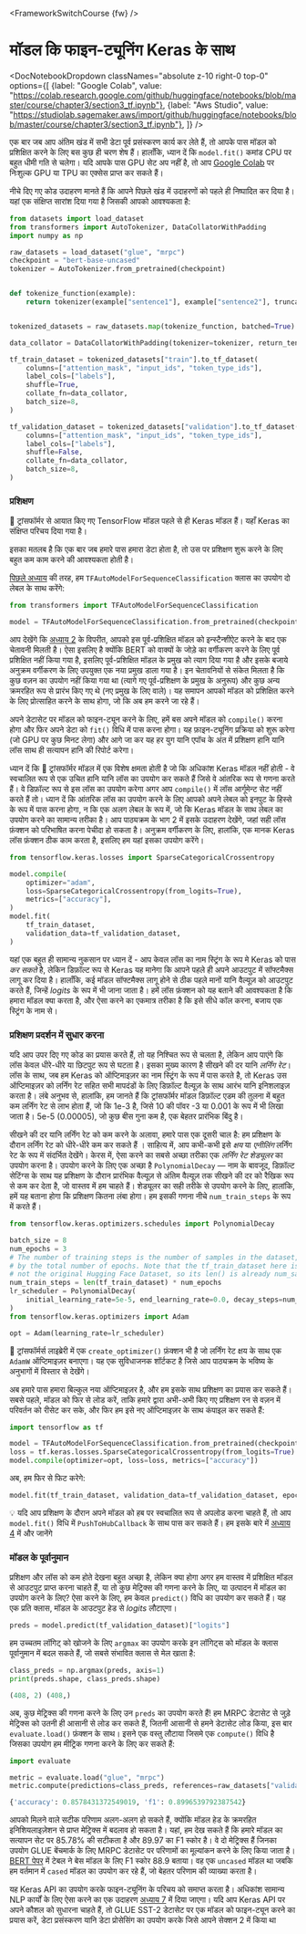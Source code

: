 <FrameworkSwitchCourse {fw} />

# मॉडल कि फाइन-ट्यूनिंग Keras के साथ

<DocNotebookDropdown
  classNames="absolute z-10 right-0 top-0"
  options={[
    {label: "Google Colab", value: "https://colab.research.google.com/github/huggingface/notebooks/blob/master/course/chapter3/section3_tf.ipynb"},
    {label: "Aws Studio", value: "https://studiolab.sagemaker.aws/import/github/huggingface/notebooks/blob/master/course/chapter3/section3_tf.ipynb"},
]} />

एक बार जब आप अंतिम खंड में सभी डेटा पूर्व प्रसंस्करण कार्य कर लेते हैं, तो आपके पास मॉडल को प्रशिक्षित करने के लिए बस कुछ ही चरण शेष हैं। हालाँकि, ध्यान दें कि `model.fit()` कमांड CPU पर बहुत धीमी गति से चलेगा। यदि आपके पास GPU सेट अप नहीं है, तो आप [Google Colab](https://colab.research.google.com/) पर निःशुल्क GPU या TPU का एक्सेस प्राप्त कर सकते हैं।

नीचे दिए गए कोड उदाहरण मानते हैं कि आपने पिछले खंड में उदाहरणों को पहले ही निष्पादित कर दिया है। यहां एक संक्षिप्त सारांश दिया गया है जिसकी आपको आवश्यकता है:

```py
from datasets import load_dataset
from transformers import AutoTokenizer, DataCollatorWithPadding
import numpy as np

raw_datasets = load_dataset("glue", "mrpc")
checkpoint = "bert-base-uncased"
tokenizer = AutoTokenizer.from_pretrained(checkpoint)


def tokenize_function(example):
    return tokenizer(example["sentence1"], example["sentence2"], truncation=True)


tokenized_datasets = raw_datasets.map(tokenize_function, batched=True)

data_collator = DataCollatorWithPadding(tokenizer=tokenizer, return_tensors="tf")

tf_train_dataset = tokenized_datasets["train"].to_tf_dataset(
    columns=["attention_mask", "input_ids", "token_type_ids"],
    label_cols=["labels"],
    shuffle=True,
    collate_fn=data_collator,
    batch_size=8,
)

tf_validation_dataset = tokenized_datasets["validation"].to_tf_dataset(
    columns=["attention_mask", "input_ids", "token_type_ids"],
    label_cols=["labels"],
    shuffle=False,
    collate_fn=data_collator,
    batch_size=8,
)
```

### प्रशिक्षण

🤗 ट्रांसफॉर्मर से आयात किए गए TensorFlow मॉडल पहले से ही Keras मॉडल हैं। यहाँ Keras का संक्षिप्त परिचय दिया गया है।

<Youtube id="rnTGBy2ax1c"/>

इसका मतलब है कि एक बार जब हमारे पास हमारा डेटा होता है, तो उस पर प्रशिक्षण शुरू करने के लिए बहुत कम काम करने की आवश्यकता होती है।

<Youtube id="AUozVp78dhk"/>

[पिछले अध्याय](/course/chapter2) की तरह, हम `TFAutoModelForSequenceClassification` क्लास का उपयोग दो लेबल के साथ करेंगे: 

```py
from transformers import TFAutoModelForSequenceClassification

model = TFAutoModelForSequenceClassification.from_pretrained(checkpoint, num_labels=2)
```

आप देखेंगे कि [अध्याय 2](/course/chapter2) के विपरीत, आपको इस पूर्व-प्रशिक्षित मॉडल को इन्स्टैन्शीऐट करने के बाद एक चेतावनी मिलती है। ऐसा इसलिए है क्योंकि BERT को वाक्यों के जोड़े का वर्गीकरण करने के लिए पूर्व प्रशिक्षित नहीं किया गया है, इसलिए पूर्व-प्रशिक्षित मॉडल के प्रमुख को त्याग दिया गया है और इसके बजाये अनुक्रम वर्गीकरण के लिए उपयुक्त एक नया प्रमुख डाला गया है। इन चेतावनियों से संकेत मिलता है कि कुछ वज़न का उपयोग नहीं किया गया था (त्यागे गए पूर्व-प्रशिक्षण के प्रमुख के अनुरूप) और कुछ अन्य क्रमरहित रूप से प्रारंभ किए गए थे (नए प्रमुख के लिए वाले)। यह समापन आपको मॉडल को प्रशिक्षित करने के लिए प्रोत्साहित करने के साथ होगा, जो कि अब हम करने जा रहे हैं।

अपने डेटासेट पर मॉडल को फाइन-ट्यून करने के लिए, हमें बस अपने मॉडल को `compile()` करना होगा और फिर अपने डेटा को `fit()` विधि में पास करना होगा। यह फ़ाइन-ट्यूनिंग प्रक्रिया को शुरू करेगा (जो GPU पर कुछ मिनट लेगा) और आगे जा कर यह हर युग यानि एपॉच के अंत में प्रशिक्षण हानि यानि लॉस साथ ही सत्यापन हानि की रिपोर्ट करेगा।

<Tip>

ध्यान दें कि 🤗 ट्रांसफॉर्मर मॉडल में एक विशेष क्षमता होती है जो कि अधिकांश Keras मॉडल नहीं होती - वे स्वचालित रूप से एक उचित हानि यानि लॉस का उपयोग कर सकते हैं जिसे वे आंतरिक रूप से गणना करते हैं। वे डिफ़ॉल्ट रूप से इस लॉस का उपयोग करेगा अगर आप `compile()` में लॉस आर्गूमेन्ट सेट नहीं करते हैं तो। ध्यान दें कि आंतरिक लॉस का उपयोग करने के लिए आपको अपने लेबल को इनपुट के हिस्से के रूप में पास करना होगा, न कि एक अलग लेबल के रूप में, जो कि Keras मॉडल के साथ लेबल का उपयोग करने का सामान्य तरीका है। आप पाठ्यक्रम के भाग 2 में इसके उदाहरण देखेंगे, जहां सही लॉस फ़ंक्शन को परिभाषित करना पेचीदा हो सकता है। अनुक्रम वर्गीकरण के लिए, हालांकि, एक मानक Keras लॉस फ़ंक्शन ठीक काम करता है, इसलिए हम यहां इसका उपयोग करेंगे।

</Tip>

```py
from tensorflow.keras.losses import SparseCategoricalCrossentropy

model.compile(
    optimizer="adam",
    loss=SparseCategoricalCrossentropy(from_logits=True),
    metrics=["accuracy"],
)
model.fit(
    tf_train_dataset,
    validation_data=tf_validation_dataset,
)
```

<Tip warning={true}>

यहां एक बहुत ही सामान्य नुकसान पर ध्यान दें - आप केवल लॉस का नाम स्ट्रिंग के रूप मे Keras को पास *कर सकते* है, लेकिन डिफ़ॉल्ट रूप से Keras यह मानेगा कि आपने पहले ही अपने आउटपुट में सॉफ्टमैक्स लागू कर दिया है। हालाँकि, कई मॉडल सॉफ्टमैक्स लागू होने से ठीक पहले मानों यानि वैल्यूज़ को आउटपुट करते हैं, जिन्हें *logits* के रूप में भी जाना जाता है। हमें लॉस फ़ंक्शन को यह बताने की आवश्यकता है कि हमारा मॉडल क्या करता है, और ऐसा करने का एकमात्र तरीका है कि इसे सीधे कॉल करना, बजाय एक स्ट्रिंग के नाम से।

</Tip>


### प्रशिक्षण प्रदर्शन में सुधार करना

<Youtube id="cpzq6ESSM5c"/>

यदि आप उपर दिए गए कोड का प्रयास करते हैं, तो यह निश्चित रूप से चलता है, लेकिन आप पाएंगे कि लॉस केवल धीरे-धीरे या छिटपुट रूप से घटता
है। इसका मुख्य कारण है सीखने की दर यानि *लर्निंग रेट*। लॉस के साथ, जब हम Keras को ऑप्टिमाइज़र का नाम स्ट्रिंग के रूप में पास करते है, तो
Keras उस ऑप्टिमाइज़र को लर्निंग रेट सहित सभी मापदंडों के लिए डिफ़ॉल्ट वैल्यूज़ के साथ आरंभ यानि इनिशलाइज़ करता है। लंबे अनुभव से,
हालांकि, हम जानते हैं कि ट्रांसफॉर्मर मॉडल डिफ़ॉल्ट एडम की तुलना में बहुत कम लर्निंग रेट से लाभ होता हैं, जो कि 1e-3 है, जिसे 10 की पॉवर -3 या
0.001  के रूप में भी लिखा जाता है। 5e-5 (0.00005), जो कुछ बीस गुना कम है, एक बेहतर प्रारंभिक बिंदु है।

सीखने की दर यानि लर्निंग रेट को कम करने के अलावा, हमारे पास एक दूसरी चाल है: हम प्रशिक्षण के दौरान लर्निंग रेट को
धीरे-धीरे कम कर सकते हैं । साहित्य में, आप कभी-कभी इसे *क्षय* या *एनीलिंग* लर्निंग रेट के रूप में संदर्भित देखेंगे।
केरस में, ऐसा करने का सबसे अच्छा तरीका एक *लर्निंग रेट शेड्यूलर* का उपयोग करना है। उपयोग करने के लिए एक अच्छा है
`PolynomialDecay` — नाम के बावजूद, डिफ़ॉल्ट सेटिंग्स के साथ यह प्रशिक्षण के दौरान प्रारंभिक वैल्यूज़ से अंतिम वैल्यूज़ तक
सीखने की दर को रैखिक रूप से कम कर देता है, जो वास्तव में हम चाहते हैं। शेड्यूलर का सही तरीके से उपयोग करने के लिए,
 हालांकि, हमें यह बताना होगा कि प्रशिक्षण कितना लंबा होगा। हम इसकी गणना नीचे `num_train_steps` के रूप में करते हैं।

```py
from tensorflow.keras.optimizers.schedules import PolynomialDecay

batch_size = 8
num_epochs = 3
# The number of training steps is the number of samples in the dataset, divided by the batch size then multiplied
# by the total number of epochs. Note that the tf_train_dataset here is a batched tf.data.Dataset,
# not the original Hugging Face Dataset, so its len() is already num_samples // batch_size.
num_train_steps = len(tf_train_dataset) * num_epochs
lr_scheduler = PolynomialDecay(
    initial_learning_rate=5e-5, end_learning_rate=0.0, decay_steps=num_train_steps
)
from tensorflow.keras.optimizers import Adam

opt = Adam(learning_rate=lr_scheduler)
```

<Tip>

🤗 ट्रांसफॉर्मर्स लाइब्रेरी में एक `create_optimizer()` फ़ंक्शन भी है जो लर्निंग रेट क्षय के साथ एक `AdamW` ऑप्टिमाइज़र बनाएगा। यह एक सुविधाजनक शॉर्टकट है जिसे आप पाठ्यक्रम के भविष्य के अनुभागों में विस्तार से देखेंगे।

</Tip>

अब हमारे पास हमारा बिल्कुल नया ऑप्टिमाइज़र है, और हम इसके साथ प्रशिक्षण का प्रयास कर सकते हैं। सबसे पहले, मॉडल को फिर से लोड करें, ताकि हमारे द्वारा अभी-अभी किए गए प्रशिक्षण रन से वज़न में परिवर्तन को रीसेट कर सके, और फिर हम इसे नए ऑप्टिमाइज़र के साथ कंपाइल कर सकते हैं:

```py
import tensorflow as tf

model = TFAutoModelForSequenceClassification.from_pretrained(checkpoint, num_labels=2)
loss = tf.keras.losses.SparseCategoricalCrossentropy(from_logits=True)
model.compile(optimizer=opt, loss=loss, metrics=["accuracy"])
```

अब, हम फिर से फिट करेगे:

```py
model.fit(tf_train_dataset, validation_data=tf_validation_dataset, epochs=3)
```

<Tip>

💡 यदि आप प्रशिक्षण के दौरान अपने मॉडल को हब पर स्वचालित रूप से अपलोड करना चाहते हैं, तो आप `model.fit()` विधि में `PushToHubCallback` के साथ पास कर सकते हैं। हम इसके बारे में [अध्याय 4](/course/chapter4/3) में और जानेंगे

</Tip>

### मॉडल के पूर्वानुमान

<Youtube id="nx10eh4CoOs"/>


प्रशिक्षण और लॉस को कम होते देखना बहुत अच्छा है, लेकिन क्या होगा अगर हम वास्तव में प्रशिक्षित मॉडल से आउटपुट प्राप्त करना चाहते हैं, या तो कुछ मेट्रिक्स की गणना करने के लिए, या उत्पादन में मॉडल का उपयोग करने के लिए? ऐसा करने के लिए, हम केवल `predict()` विधि का उपयोग कर सकते हैं। यह एक प्रति क्लास, मॉडल के आउटपुट हेड से *logits* लौटाएगा।

```py
preds = model.predict(tf_validation_dataset)["logits"]
```

हम उच्चतम लॉगिट् को खोजने के लिए `argmax` का उपयोग करके इन लॉगिट्स को मॉडल के क्लास पूर्वानुमान में बदल सकते हैं, जो सबसे संभावित क्लास से मेल खाता है:

```py
class_preds = np.argmax(preds, axis=1)
print(preds.shape, class_preds.shape)
```

```python out
(408, 2) (408,)
```

अब, कुछ मेट्रिक्स की गणना करने के लिए उन `preds` का उपयोग करते हैं! हम MRPC डेटासेट से जुड़े मेट्रिक्स को उतनी ही आसानी से लोड कर सकते हैं, जितनी आसानी से हमने डेटासेट लोड किया, इस बार `evaluate.load()` फ़ंक्शन के साथ। इसने एक वस्तु लौटाया जिसमे एक `compute()` विधि है जिसका उपयोग हम मीट्रिक गणना करने के लिए कर सकते हैं:

```py
import evaluate

metric = evaluate.load("glue", "mrpc")
metric.compute(predictions=class_preds, references=raw_datasets["validation"]["label"])
```

```python out
{'accuracy': 0.8578431372549019, 'f1': 0.8996539792387542}
```

आपको मिलने वाले सटीक परिणाम अलग-अलग हो सकते हैं, क्योंकि मॉडल हेड के क्रमरहित इनिशियलाइज़ेशन से प्राप्त मेट्रिक्स में बदलाव हो सकता है। यहां, हम देख सकते हैं कि हमारे मॉडल का सत्यापन सेट पर 85.78% की सटीकता है और 89.97 का F1 स्कोर है। वे दो  मेट्रिक्स हैं जिनका उपयोग GLUE बेंचमार्क के लिए MRPC डेटासेट पर परिणामों का मूल्यांकन करने के लिए किया जाता है। [BERT पेपर](https://arxiv.org/pdf/1810.04805.pdf) में टेबल ने बेस मॉडल के लिए F1 स्कोर 88.9 बताया। वह एक `uncased` मॉडल था जबकि हम वर्तमान में `cased` मॉडल का उपयोग कर रहे हैं, जो बेहतर परिणाम की व्याख्या करता है।

यह Keras API का उपयोग करके फाइन-ट्यूनिंग के परिचय को समाप्त करता है। अधिकांश सामान्य NLP कार्यों के लिए ऐसा करने का एक उदाहरण [अध्याय 7](course/chapter7) में दिया जाएगा। यदि आप Keras API पर अपने कौशल को सुधारना चाहते हैं, तो GLUE SST-2 डेटासेट पर एक मॉडल को फाइन-ट्यून करने का प्रयास करें, डेटा प्रसंस्करण यानि डेटा प्रोसेसिंग का उपयोग करके जिसे आपने सेक्शन 2 में किया था
